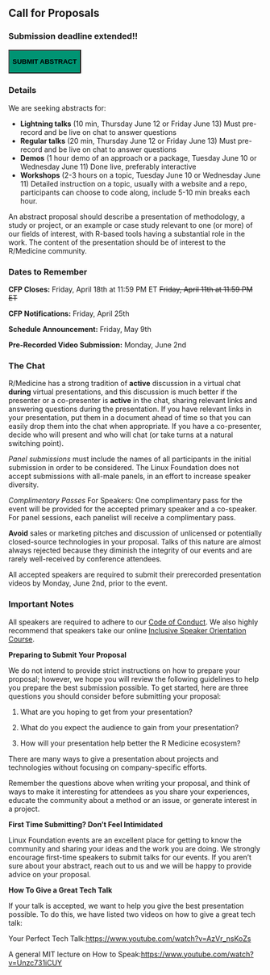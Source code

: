 ## Call for Proposals

### Submission deadline extended!!

<button class="btn btn-primary"
style = "background-color: #009473"
onclick="window.location.href='https://forms.gle/1YsqbFR2KRD6RL8c7'"> 

  **SUBMIT ABSTRACT**

</button>

### Details

We are seeking abstracts for:

-   **Lightning talks** (10 min, Thursday June 12 or Friday June 13) Must pre-record and be live on chat to answer questions
-   **Regular talks** (20 min, Thursday June 12 or Friday June 13) Must pre-record and be live on chat to answer questions
-   **Demos** (1 hour demo of an approach or a package, Tuesday June 10 or Wednesday June 11) Done live, preferably interactive
-   **Workshops** (2-3 hours on a topic, Tuesday June 10 or Wednesday June 11) Detailed instruction on a topic, usually with a website and a repo, participants can choose to code along, include 5-10 min breaks each hour.

An abstract proposal should describe a presentation of methodology, a study or project, or an example or case study relevant to one (or more) of our fields of interest, with R-based tools having a substantial role in the work. The content of the presentation should be of interest to the R/Medicine community.

### Dates to Remember

**CFP Closes:** Friday, April 18th at 11:59 PM ET ~~Friday, April 11th at 11:59 PM ET~~

**CFP Notifications:** Friday, April 25th

**Schedule Announcement:** Friday, May 9th

**Pre-Recorded Video Submission:** Monday, June 2nd

### The Chat

R/Medicine has a strong tradition of **active** discussion in a virtual chat **during** virtual presentations, and this discussion is much better if the presenter or a co-presenter is **active** in the chat, sharing relevant links and answering questions during the presentation. If you have relevant links in your presentation, put them in a document ahead of time so that you can easily drop them into the chat when appropriate. If you have a co-presenter, decide who will present and who will chat (or take turns at a natural switching point).

*Panel submissions* must include the names of all participants in the initial submission in order to be considered. The Linux Foundation does not accept submissions with all-male panels, in an effort to increase speaker diversity.

*Complimentary Passes* For Speakers: One complimentary pass for the event will be provided for the accepted primary speaker and a co-speaker. For panel sessions, each panelist will receive a complimentary pass.

**Avoid** sales or marketing pitches and discussion of unlicensed or potentially closed-source technologies in your proposal. Talks of this nature are almost always rejected because they diminish the integrity of our events and are rarely well-received by conference attendees.

All accepted speakers are required to submit their prerecorded presentation videos by Monday, June 2nd, prior to the event.

### Important Notes

All speakers are required to adhere to our [Code of Conduct](Attend.qmd). We also highly recommend that speakers take our online [Inclusive Speaker Orientation Course](https://training.linuxfoundation.org/linux-courses/open-source-compliance-courses/inclusive-speaker-orientation).

**Preparing to Submit Your Proposal**

We do not intend to provide strict instructions on how to prepare your proposal; however, we hope you will review the following guidelines to help you prepare the best submission possible. To get started, here are three questions you should consider before submitting your proposal:

1.  What are you hoping to get from your presentation?

2.  What do you expect the audience to gain from your presentation?

3.  How will your presentation help better the R Medicine ecosystem?

There are many ways to give a presentation about projects and technologies without focusing on company-specific efforts.

Remember the questions above when writing your proposal, and think of ways to make it interesting for attendees as you share your experiences, educate the community about a method or an issue, or generate interest in a project.

**First Time Submitting? Don't Feel Intimidated**

Linux Foundation events are an excellent place for getting to know the community and sharing your ideas and the work you are doing. We strongly encourage first-time speakers to submit talks for our events. If you aren't sure about your abstract, reach out to us and we will be happy to provide advice on your proposal.

**How To Give a Great Tech Talk**

If your talk is accepted, we want to help you give the best presentation possible. To do this, we have listed two videos on how to give a great tech talk:

Your Perfect Tech Talk:<https://www.youtube.com/watch?v=AzVr_nsKoZs>

A general MIT lecture on How to Speak:<https://www.youtube.com/watch?v=Unzc731iCUY>


